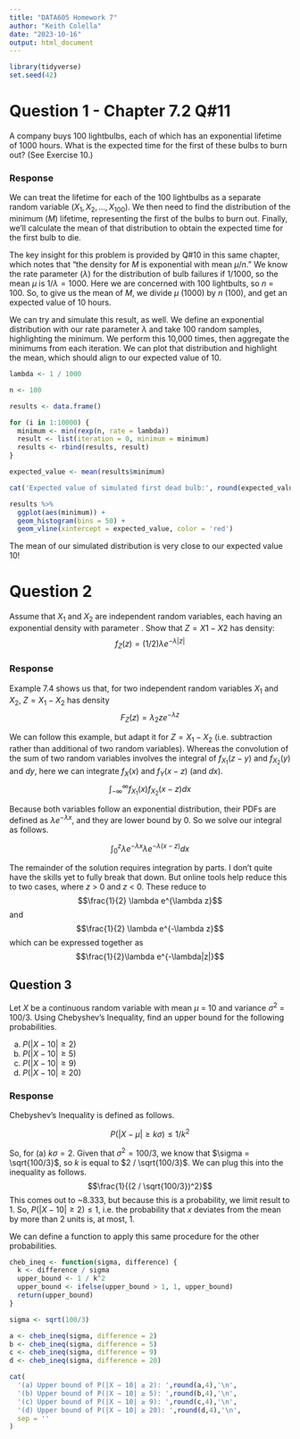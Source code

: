 ```yaml
---
title: "DATA605 Homework 7"
author: "Keith Colella"
date: "2023-10-16"
output: html_document
---
```


```r
library(tidyverse)
set.seed(42)
```

# Question 1 - Chapter 7.2 Q#11

A company buys 100 lightbulbs, each of which has an exponential lifetime of 1000 hours. What is the expected time for the first of these bulbs to burn out? (See Exercise 10.)

### Response

We can treat the lifetime for each of the 100 lightbulbs as a separate random variable ($X_1, X_2, ..., X_100$). We then need to find the distribution of the minimum ($M$) lifetime, representing the first of the bulbs to burn out. Finally, we'll calculate the mean of that distribution to obtain the expected time for the first bulb to die.

The key insight for this problem is provided by Q#10 in this same chapter, which notes that "the density for $M$ is exponential with mean $\mu/n$." We know the rate parameter ($\lambda$) for the distribution of bulb failures if 1/1000, so the mean $\mu$ is $1/\lambda = 1000$. Here we are concerned with 100 lightbults, so $n$ = 100. So, to give us the mean of $M$, we divide $\mu$ (1000) by $n$ (100), and get an expected value of 10 hours.

We can try and simulate this result, as well. We define an exponential distribution with our rate parameter $\lambda$ and take 100 random samples, highlighting the minimum. We perform this 10,000 times, then aggregate the minimums from each iteration. We can plot that distribution and highlight the mean, which should align to our expected value of 10.

```r
lambda <- 1 / 1000

n <- 100

results <- data.frame()

for (i in 1:10000) {
  minimum <- min(rexp(n, rate = lambda))
  result <- list(iteration = 0, minimum = minimum)
  results <- rbind(results, result)
}

expected_value <- mean(results$minimum)

cat('Expected value of simulated first dead bulb:', round(expected_value,4))

results %>%
  ggplot(aes(minimum)) +
  geom_histogram(bins = 50) +
  geom_vline(xintercept = expected_value, color = 'red')
```

The mean of our simulated distribution is very close to our expected value 10! 

# Question 2

Assume that $X_1$ and $X_2$ are independent random variables, each having an exponential density with parameter \lambda. Show that $Z = X1 − X2$ has density:
$$f_Z(z) = (1/2)\lambda e^{-\lambda|z|}$$

### Response

Example 7.4 shows us that, for two independent random variables $X_1$ and $X_2$, $Z = X_1 − X_2$ has density
$$F_Z(z) = \lambda_2 z e^{-\lambda z}$$

We can follow this example, but adapt it for $Z = X_1 - X_2$ (i.e. subtraction rather than additional of two random variables). Whereas the convolution of the sum of two random variables involves the integral of $f_{X_1}(z - y)$ and $f_{X_2}(y)$ and $dy$, here we can integrate $f_X(x)$ and $f_Y(x - z)$ (and $dx$).
$$\int_{-\infty}^\infty{f_{X_1}(x)f_{X_2}(x - z)dx}$$

Because both variables follow an exponential distribution, their PDFs are defined as $\lambda e^{-\lambda x}$, and they are lower bound by 0. So we solve our integral as follows.

$$\int_{0}^z{\lambda e^{-\lambda x} \lambda e^{-\lambda (x-z)} dx}$$

The remainder of the solution requires integration by parts. I don't quite have the skills yet to fully break that down. But online tools help reduce this to two cases, where $z$ > 0 and $z$ < 0. These reduce to 
$$\frac{1}{2} \lambda e^{\lambda z}$$
and
$$\frac{1}{2} \lambda e^{-\lambda z}$$
which can be expressed together as
$$\frac{1}{2}\lambda e^{-\lambda|z|}$$

## Question 3

Let $X$ be a continuous random variable with mean $\mu$ = 10 and variance $\sigma^2$ = 100/3. Using Chebyshev’s Inequality, find an upper bound for the following probabilities.

(a) $P(|X − 10| ≥ 2)$
(b) $P(|X − 10| ≥ 5)$
(c) $P(|X − 10| ≥ 9)$
(d) $P(|X − 10| ≥ 20)$

### Response

Chebyshev’s Inequality is defined as follows.

$$P(|X - \mu | \geq k \sigma) \leq 1 / k^2 $$

So, for (a) $k\sigma = 2$. Given that $\sigma^2 = 100/3$, we know that $\sigma = \sqrt{100/3}$, so $k$ is equal to $2 / \sqrt{100/3}$. We can plug this into the inequality as follows.
$$\frac{1}{(2 / \sqrt{100/3})^2}$$
This comes out to ~8.333, but because this is a probability, we limit result to 1. So, $P(|X − 10| ≥ 2) \leq 1$, i.e. the probability that $x$ deviates from the mean by more than 2 units is, at most, 1. 

We can define a function to apply this same procedure for the other probabilities.

```r
cheb_ineq <- function(sigma, difference) {
  k <- difference / sigma
  upper_bound <- 1 / k^2
  upper_bound <- ifelse(upper_bound > 1, 1, upper_bound)
  return(upper_bound)
}

sigma <- sqrt(100/3)

a <- cheb_ineq(sigma, difference = 2)
b <- cheb_ineq(sigma, difference = 5)
c <- cheb_ineq(sigma, difference = 9)
d <- cheb_ineq(sigma, difference = 20)

cat(
  '(a) Upper bound of P(|X − 10| ≥ 2): ',round(a,4),'\n',
  '(b) Upper bound of P(|X − 10| ≥ 5): ',round(b,4),'\n',
  '(c) Upper bound of P(|X − 10| ≥ 9): ',round(c,4),'\n',
  '(d) Upper bound of P(|X − 10| ≥ 20): ',round(d,4),'\n',
  sep = ''
)
```

